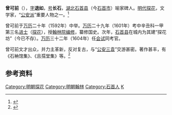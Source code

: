 '''曾可前'''（{{bd|1560年||1611年|catIdx=Z}}），[[表字|字]]'''退如'''，[[号|号]]'''长石'''，[[湖北|湖北]][[石首县|石首县]]（今[[石首市|石首市]]）喻家碑人。[[明代|明代]][[探花|探花]]，文学家，“[[公安派|公安派]]”重要人物之一。<ref>{{cite web| language =| publisher =石首市人民政府| title =曾可前| url =http://www.shishou.gov.cn/html/ARTICLE_200932510923.shtml| author =| date =| accessdate =}}{{dead link|date=2018年3月 |bot=InternetArchiveBot |fix-attempted=yes }}</ref>

曾可前于[[万历|万历]]二十年（1592年）中举。[[万历|万历]]二十九年（1601年）考中辛丑科一甲第三名[[进士|进士]]（[[探花|探花]]），授[[翰林院编修|翰林院编修]]，纂修国史。次年，[[石首县|石首县]]在城内为其建“探花坊”（今已不存）。[[万历|万历]]三十二年（1604年）任[[会试|会试]]同考官。

曾可前文才出众，并力主革新，反对复古，与“[[公安三袁|公安三袁]]”交游甚密。著作甚丰，有《石柟馆集》、《且孺堂集》等。<ref>{{cite web | language =  | publisher = 北京市东城区图书馆 | title = 曾可前 | url = http://www.bjdclib.com/subdb/exam/examperson/200909/t20090902_27334.html | author =  | date =  | accessdate =  | archive-date = 2016-03-04 | archive-url = https://web.archive.org/web/20160304131546/http://www.bjdclib.com/subdb/exam/examperson/200909/t20090902_27334.html | dead-url = no }}</ref>

==参考资料==
{{reflist}}

{{萬曆二十九年辛丑科殿試金榜}}
{{DEFAULTSORT:Zeng曾}}
[[Category:明朝探花|Category:明朝探花]]
[[Category:明朝翰林|Category:明朝翰林]]
[[Category:石首人|Category:石首人]]
[[Category:曾姓|K]]
{{明朝人物小作品}}